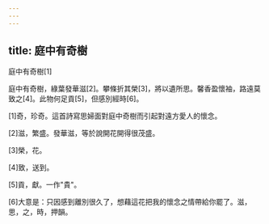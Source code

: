 ```yaml
---
---
---
```

title: 庭中有奇樹
---




庭中有奇樹[1]

庭中有奇樹，綠葉發華滋[2]。攀條折其榮[3]，將以遺所思。馨香盈懷袖，路遠莫致之[4]。此物何足貢[5]，但感別經時[6]。

[1]奇，珍奇。這首詩寫思婦面對庭中奇樹而引起對遠方愛人的懷念。

[2]滋，繁盛。發華滋，等於說開花開得很茂盛。

[3]榮，花。

[4]致，送到。

[5]貢，獻。一作"貴"。

[6]大意是：只因感到離別很久了，想藉這花把我的懷念之情帶給你罷了。滋，思，之，時，押韻。